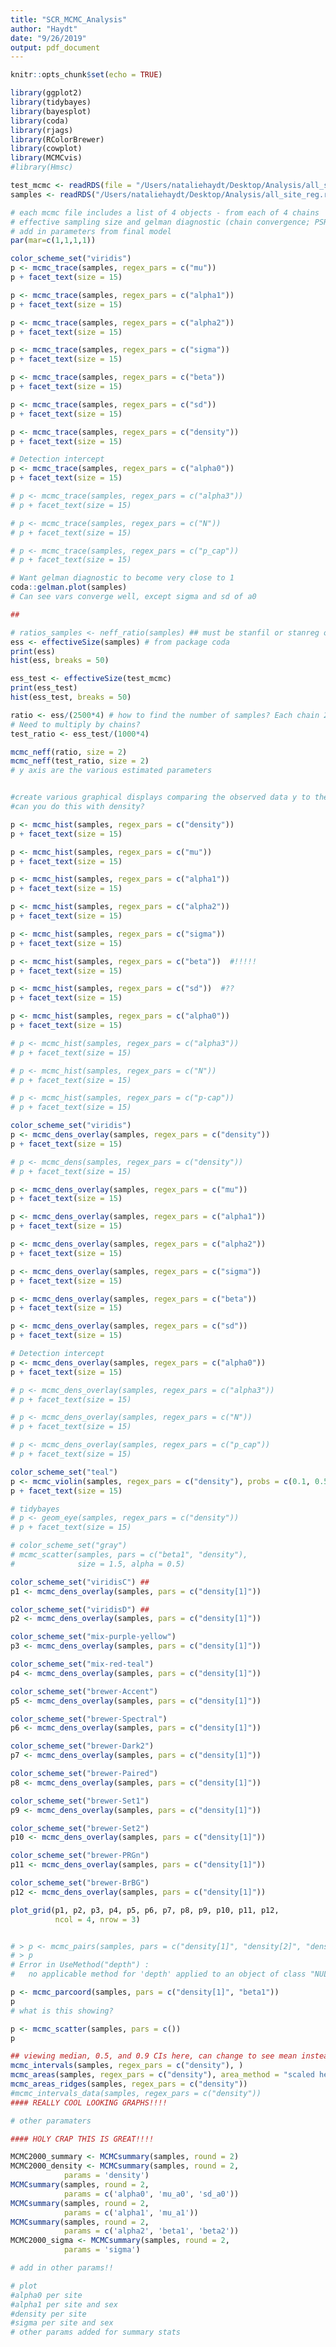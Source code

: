 ```yaml
---
title: "SCR_MCMC_Analysis"
author: "Haydt"
date: "9/26/2019"
output: pdf_document
---
```


```r
knitr::opts_chunk$set(echo = TRUE)
```

```r

library(ggplot2)
library(tidybayes)
library(bayesplot)
library(coda)
library(rjags)
library(RColorBrewer)
library(cowplot)
library(MCMCvis)
#library(Hmsc)

```

```r

test_mcmc <- readRDS(file = "/Users/nataliehaydt/Desktop/Analysis/all_site_reg_test.rds")
samples <- readRDS("/Users/nataliehaydt/Desktop/Analysis/all_site_reg.rds")

```

```r
# each mcmc file includes a list of 4 objects - from each of 4 chains
# effective sampling size and gelman diagnostic (chain convergence; PSRF)
# add in parameters from final model
par(mar=c(1,1,1,1))

color_scheme_set("viridis")
p <- mcmc_trace(samples, regex_pars = c("mu"))
p + facet_text(size = 15)

p <- mcmc_trace(samples, regex_pars = c("alpha1"))
p + facet_text(size = 15)

p <- mcmc_trace(samples, regex_pars = c("alpha2"))
p + facet_text(size = 15)

p <- mcmc_trace(samples, regex_pars = c("sigma"))
p + facet_text(size = 15)

p <- mcmc_trace(samples, regex_pars = c("beta"))
p + facet_text(size = 15)

p <- mcmc_trace(samples, regex_pars = c("sd"))
p + facet_text(size = 15)

p <- mcmc_trace(samples, regex_pars = c("density"))
p + facet_text(size = 15)

# Detection intercept 
p <- mcmc_trace(samples, regex_pars = c("alpha0"))
p + facet_text(size = 15)

# p <- mcmc_trace(samples, regex_pars = c("alpha3"))
# p + facet_text(size = 15)

# p <- mcmc_trace(samples, regex_pars = c("N"))
# p + facet_text(size = 15)

# p <- mcmc_trace(samples, regex_pars = c("p_cap"))
# p + facet_text(size = 15)

```

```r

# Want gelman diagnostic to become very close to 1
coda::gelman.plot(samples)
# Can see vars converge well, except sigma and sd of a0

```


```r

##


```

```r

# ratios_samples <- neff_ratio(samples) ## must be stanfil or stanreg object
ess <- effectiveSize(samples) # from package coda
print(ess)
hist(ess, breaks = 50)

ess_test <- effectiveSize(test_mcmc)
print(ess_test)
hist(ess_test, breaks = 50)

ratio <- ess/(2500*4) # how to find the number of samples? Each chain 2500 (samples) X 79 (params)?
# Need to multiply by chains?
test_ratio <- ess_test/(1000*4)

mcmc_neff(ratio, size = 2)
mcmc_neff(test_ratio, size = 2)
# y axis are the various estimated parameters



```

```r
#create various graphical displays comparing the observed data y to the replications.
#can you do this with density?

p <- mcmc_hist(samples, regex_pars = c("density"))
p + facet_text(size = 15)

p <- mcmc_hist(samples, regex_pars = c("mu"))
p + facet_text(size = 15)

p <- mcmc_hist(samples, regex_pars = c("alpha1"))
p + facet_text(size = 15)

p <- mcmc_hist(samples, regex_pars = c("alpha2"))
p + facet_text(size = 15)

p <- mcmc_hist(samples, regex_pars = c("sigma"))
p + facet_text(size = 15)

p <- mcmc_hist(samples, regex_pars = c("beta"))  #!!!!!
p + facet_text(size = 15)

p <- mcmc_hist(samples, regex_pars = c("sd"))  #??
p + facet_text(size = 15)

p <- mcmc_hist(samples, regex_pars = c("alpha0"))
p + facet_text(size = 15)

# p <- mcmc_hist(samples, regex_pars = c("alpha3"))
# p + facet_text(size = 15)

# p <- mcmc_hist(samples, regex_pars = c("N"))
# p + facet_text(size = 15)

# p <- mcmc_hist(samples, regex_pars = c("p-cap"))
# p + facet_text(size = 15)


```

```r

color_scheme_set("viridis")
p <- mcmc_dens_overlay(samples, regex_pars = c("density"))
p + facet_text(size = 15)

# p <- mcmc_dens(samples, regex_pars = c("density"))
# p + facet_text(size = 15)

p <- mcmc_dens_overlay(samples, regex_pars = c("mu"))
p + facet_text(size = 15)

p <- mcmc_dens_overlay(samples, regex_pars = c("alpha1"))
p + facet_text(size = 15)

p <- mcmc_dens_overlay(samples, regex_pars = c("alpha2"))
p + facet_text(size = 15)

p <- mcmc_dens_overlay(samples, regex_pars = c("sigma"))
p + facet_text(size = 15)

p <- mcmc_dens_overlay(samples, regex_pars = c("beta"))
p + facet_text(size = 15)

p <- mcmc_dens_overlay(samples, regex_pars = c("sd"))
p + facet_text(size = 15)

# Detection intercept 
p <- mcmc_dens_overlay(samples, regex_pars = c("alpha0"))
p + facet_text(size = 15)

# p <- mcmc_dens_overlay(samples, regex_pars = c("alpha3"))
# p + facet_text(size = 15)

# p <- mcmc_dens_overlay(samples, regex_pars = c("N"))
# p + facet_text(size = 15)

# p <- mcmc_dens_overlay(samples, regex_pars = c("p_cap"))
# p + facet_text(size = 15)

```

```r

color_scheme_set("teal")
p <- mcmc_violin(samples, regex_pars = c("density"), probs = c(0.1, 0.5, 0.9))
p + facet_text(size = 15)

```

```r
# tidybayes
# p <- geom_eye(samples, regex_pars = c("density"))
# p + facet_text(size = 15)


```

```r

# color_scheme_set("gray")
# mcmc_scatter(samples, pars = c("beta1", "density"), 
#              size = 1.5, alpha = 0.5)

```

```r

color_scheme_set("viridisC") ##
p1 <- mcmc_dens_overlay(samples, pars = c("density[1]"))

color_scheme_set("viridisD") ##
p2 <- mcmc_dens_overlay(samples, pars = c("density[1]"))

color_scheme_set("mix-purple-yellow")
p3 <- mcmc_dens_overlay(samples, pars = c("density[1]"))

color_scheme_set("mix-red-teal")
p4 <- mcmc_dens_overlay(samples, pars = c("density[1]"))

color_scheme_set("brewer-Accent")
p5 <- mcmc_dens_overlay(samples, pars = c("density[1]"))

color_scheme_set("brewer-Spectral")
p6 <- mcmc_dens_overlay(samples, pars = c("density[1]"))

color_scheme_set("brewer-Dark2")
p7 <- mcmc_dens_overlay(samples, pars = c("density[1]"))

color_scheme_set("brewer-Paired")
p8 <- mcmc_dens_overlay(samples, pars = c("density[1]"))

color_scheme_set("brewer-Set1")
p9 <- mcmc_dens_overlay(samples, pars = c("density[1]"))

color_scheme_set("brewer-Set2")
p10 <- mcmc_dens_overlay(samples, pars = c("density[1]"))

color_scheme_set("brewer-PRGn")
p11 <- mcmc_dens_overlay(samples, pars = c("density[1]"))

color_scheme_set("brewer-BrBG")
p12 <- mcmc_dens_overlay(samples, pars = c("density[1]"))

plot_grid(p1, p2, p3, p4, p5, p6, p7, p8, p9, p10, p11, p12,
          ncol = 4, nrow = 3)

```

```r



```

```r

# > p <- mcmc_pairs(samples, pars = c("density[1]", "density[2]", "density[3]", "density[4]", "density[5]", "density[6]", "beta1", "beta2"))
# > p
# Error in UseMethod("depth") : 
#   no applicable method for 'depth' applied to an object of class "NULL"

p <- mcmc_parcoord(samples, pars = c("density[1]", "beta1"))
p
# what is this showing?

```

```r

p <- mcmc_scatter(samples, pars = c())
p

```

```r

## viewing median, 0.5, and 0.9 CIs here, can change to see mean instead
mcmc_intervals(samples, regex_pars = c("density"), )
mcmc_areas(samples, regex_pars = c("density"), area_method = "scaled height")
mcmc_areas_ridges(samples, regex_pars = c("density"))
#mcmc_intervals_data(samples, regex_pars = c("density"))
#### REALLY COOL LOOKING GRAPHS!!!!

# other paramaters

```

```r
#### HOLY CRAP THIS IS GREAT!!!!

MCMC2000_summary <- MCMCsummary(samples, round = 2)
MCMC2000_density <- MCMCsummary(samples, round = 2,
            params = 'density')
MCMCsummary(samples, round = 2,
            params = c('alpha0', 'mu_a0', 'sd_a0'))
MCMCsummary(samples, round = 2,
            params = c('alpha1', 'mu_a1'))
MCMCsummary(samples, round = 2,
            params = c('alpha2', 'beta1', 'beta2'))
MCMC2000_sigma <- MCMCsummary(samples, round = 2,
            params = 'sigma')

# add in other params!!

```

```r

# plot 
#alpha0 per site
#alpha1 per site and sex
#density per site
#sigma per site and sex
# other params added for summary stats

```
